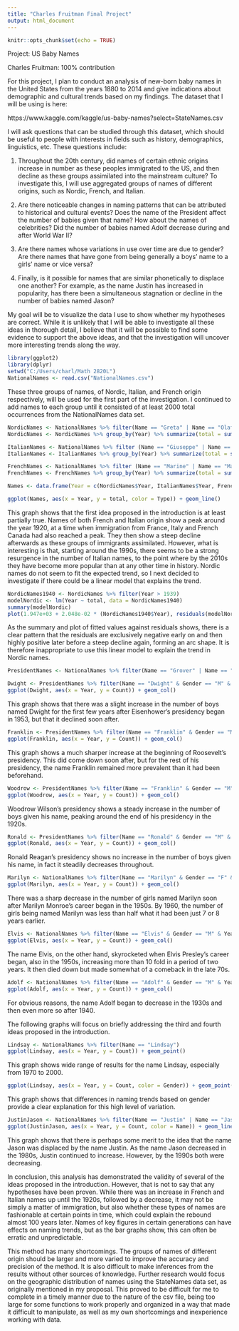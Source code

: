---
title: "Charles Fruitman Final Project"
output: html_document
---

```{r setup, include=FALSE}
knitr::opts_chunk$set(echo = TRUE)
```

Project: US Baby Names

Charles Fruitman: 100% contribution

For this project, I plan to conduct an analysis of new-born baby names in the United States from 
the years 1880 to 2014 and give indications about demographic and cultural trends based on my 
findings. The dataset that I will be using is here:

https://www.kaggle.com/kaggle/us-baby-names?select=StateNames.csv

I will ask questions that can be studied through this dataset, which should be useful to people 
with interests in fields such as history, demographics, linguistics, etc. These questions include:

1) Throughout the 20th century, did names of certain ethnic origins increase in number as 
these peoples immigrated to the US, and then decline as these groups assimilated into the 
mainstream culture? To investigate this, I will use aggregated groups of names of 
different origins, such as Nordic, French, and Italian. 

2) Are there noticeable changes in naming patterns that can be attributed to historical and 
cultural events? Does the name of the President affect the number of babies given that 
name? How about the names of celebrities? Did the number of babies named Adolf 
decrease during and after World War II?

3) Are there names whose variations in use over time are due to gender? Are there names that have gone from being generally a boys' name to a girls' name or vice versa? 

4) Finally, is it possible for names that are similar phonetically to displace one another? For 
example, as the name Justin has increased in popularity, has there been a simultaneous 
stagnation or decline in the number of babies named Jason?

My goal will be to visualize the data I use to show whether my hypotheses are correct. While it is 
unlikely that I will be able to investigate all these ideas in thorough detail, I believe that it will be possible to find some evidence to support the above ideas, and that the investigation will uncover more interesting trends along the way.

```{r}
library(ggplot2)    
library(dplyr) 
setwd("C:/Users/charl/Math 2820L")
NationalNames <- read.csv("NationalNames.csv")
```

These three groups of names, of Nordic, Italian, and French origin respectively, will be used for the first part of the investigation. I continued to add names to each group until it consisted of at least 2000 total occurrences from the NationalNames data set.

```{r}
NordicNames <- NationalNames %>% filter(Name == "Greta" | Name == "Olaf" | Name == "Sven" | Name == "Gunnar" | Name == "Freya" | Name == "Freja" | Name == "Freyja" | Name == "Nils" | Name == "Arne" | Name == "Astrid" | Name == "Odin" | Name == "Jens" | Name == "Ingrid" | Name == "Lars" | Name == "Harald" | Name == "Thor" | Name == "Linnea" | Name == "Inga" | Name == "Bjorn" | Name == "Leif" | Name == "Soren" | Name == "Magnus")
NordicNames <- NordicNames %>% group_by(Year) %>% summarize(total = sum(Count))

ItalianNames <- NationalNames %>% filter (Name == "Giuseppe" | Name == "Luigi" | Name == "Romeo" | Name == "Aldo" | Name == "Flavia" | Name == "Giovanni" | Name == "Viola" | Name == "Giancarlo" | Name == "Allegra" | Name == "Vincenza" | Name == "Vincenzo" | Name == "Lorenza" | Name == "Nicola" | Name == "Antonella" | Name == "Filomena" | Name == "Arabella" | Name == "Valentina")
ItalianNames <- ItalianNames %>% group_by(Year) %>% summarize(total = sum(Count))

FrenchNames <- NationalNames %>% filter (Name == "Marine" | Name == "Marion" | Name == "Guillaume" | Name == "Mathieu" | Name == "Jacques" | Name == "Francois" | Name == "Frederique" | Name == "Olivier" | Name == "Dominique" | Name == "Bertrand" | Name == "Genevieve" | Name == "Blanche" | Name == "Aimee" | Name == "Celeste" | Name == "Gaston" | Name == "Eloise" | Name == "Laurent" | Name == "Girard")
FrenchNames <- FrenchNames %>% group_by(Year) %>% summarize(total = sum(Count))

Names <- data.frame(Year = c(NordicNames$Year, ItalianNames$Year, FrenchNames$Year), total = c(NordicNames$total, ItalianNames$total, FrenchNames$total), Type = c(rep("Nordic", 135), rep("Italian", 135), rep("French", 135)))

ggplot(Names, aes(x = Year, y = total, color = Type)) + geom_line()
```

This graph shows that the first idea proposed in the introduction is at least partially true. Names of both French and Italian origin show a peak around the year 1920, at a time when immigration from France, Italy and French Canada had also reached a peak. They then show a steep decline afterwards as these groups of immigrants assimilated. However, what is interesting is that, starting around the 1990s, there seems to be a strong resurgence in the number of Italian names, to the point where by the 2010s they have become more popular than at any other time in history. Nordic names do not seem to fit the expected trend, so I next decided to investigate if there could be a linear model that explains the trend.

```{r}
NordicNames1940 <- NordicNames %>% filter(Year > 1939)
modelNordic <- lm(Year ~ total, data = NordicNames1940)
summary(modelNordic)
plot(1.947e+03 + 2.048e-02 * (NordicNames1940$Year), residuals(modelNordic))
```

As the summary and plot of fitted values against residuals shows, there is a clear pattern that the residuals are exclusively negative early on and then highly positive later before a steep decline again, forming an arc shape. It is therefore inappropriate to use this linear model to explain the trend in Nordic names.

```{r}
PresidentNames <- NationalNames %>% filter(Name == "Grover" | Name == "William" | Name == "Theodore" | Name == "Woodrow" | Name == "Warren" | Name == "Calvin" | Name == "Herbert" | Name == "Franklin" | Name == "Harry" | Name == "Dwight" | Name == "John" | Name == "Lyndon" | Name == "Richard" | Name == "Gerald" | Name == "Jimmy" | Name == "Ronald" | Name == "George" | Name == "Barack")
```

```{r}
Dwight <- PresidentNames %>% filter(Name == "Dwight" & Gender == "M" & Year < 1969 & Year > 1945)
ggplot(Dwight, aes(x = Year, y = Count)) + geom_col()
```

This graph shows that there was a slight increase in the number of boys named Dwight for the first few years after Eisenhower's presidency began in 1953, but that it declined soon after.

```{r}
Franklin <- PresidentNames %>% filter(Name == "Franklin" & Gender == "M" & Year > 1925 & Year < 1953)
ggplot(Franklin, aes(x = Year, y = Count)) + geom_col()
```

This graph shows a much sharper increase at the beginning of Roosevelt's presidency. This did come down soon after, but for the rest of his presidency, the name Franklin remained more prevalent than it had been beforehand.

```{r}
Woodrow <- PresidentNames %>% filter(Name == "Franklin" & Gender == "M" & Year > 1905 & Year < 1929)
ggplot(Woodrow, aes(x = Year, y = Count)) + geom_col()
```

Woodrow Wilson's presidency shows a steady increase in the number of boys given his name, peaking around the end of his presidency in the 1920s.

```{r}
Ronald <- PresidentNames %>% filter(Name == "Ronald" & Gender == "M" & Year > 1973 & Year < 1997)
ggplot(Ronald, aes(x = Year, y = Count)) + geom_col()
```

Ronald Reagan's presidency shows no increase in the number of boys given his name, in fact it steadily decreases throughout.

```{r}
Marilyn <- NationalNames %>% filter(Name == "Marilyn" & Gender == "F" & Year > 1940 & Year < 1980)
ggplot(Marilyn, aes(x = Year, y = Count)) + geom_col()
```

There was a sharp decrease in the number of girls named Marilyn soon after Marilyn Monroe's career began in the 1950s. By 1960, the number of girls being named Marilyn was less than half what it had been just 7 or 8 years earlier.

```{r}
Elvis <- NationalNames %>% filter(Name == "Elvis" & Gender == "M" & Year > 1940 & Year < 1980)
ggplot(Elvis, aes(x = Year, y = Count)) + geom_col()
```

The name Elvis, on the other hand, skyrocketed when Elvis Presley's career began, also in the 1950s, increasing more than 10 fold in a period of two years. It then died down but made somewhat of a comeback in the late 70s.

```{r}
Adolf <- NationalNames %>% filter(Name == "Adolf" & Gender == "M" & Year > 1920 & Year < 1980)
ggplot(Adolf, aes(x = Year, y = Count)) + geom_col()
```

For obvious reasons, the name Adolf began to decrease in the 1930s and then even more so after 1940.


The following graphs will focus on briefly addressing the third and fourth ideas proposed in the introduction.
```{r}
Lindsay <- NationalNames %>% filter(Name == "Lindsay")
ggplot(Lindsay, aes(x = Year, y = Count)) + geom_point()
```

This graph shows wide range of results for the name Lindsay, especially from 1970 to 2000.

```{r}
ggplot(Lindsay, aes(x = Year, y = Count, color = Gender)) + geom_point()
```

This graph shows that differences in naming trends based on gender provide a clear explanation for this high level of variation.

```{r}
JustinJason <- NationalNames %>% filter(Name == "Justin" | Name == "Jason") %>% filter(Gender == "M")
ggplot(JustinJason, aes(x = Year, y = Count, color = Name)) + geom_line()
```

This graph shows that there is perhaps some merit to the idea that the name Jason was displaced by the name Justin. As the name Jason decreased in the 1980s, Justin continued to increase. However, by the 1990s both were decreasing.




In conclusion, this analysis has demonstrated the validity of several of the ideas proposed in the introduction. However, that is not to say that any hypotheses have been proven. While there was an increase in French and Italian names up until the 1920s, followed by a decrease, it may not be simply a matter of immigration, but also whether these types of names are fashionable at certain points in time, which could explain the rebound almost 100 years later. Names of key figures in certain generations can have effects on naming trends, but as the bar graphs show, this can often be erratic and unpredictable.

This method has many shortcomings. The groups of names of different origin should be larger and more varied to improve the accuracy and precision of the method. It is also difficult to make inferences from the results without other sources of knowledge. Further research would focus on the geographic distribution of names using the StateNames data set, as originally mentioned in my proposal. This proved to be difficult for me to complete in a timely manner due to the nature of the csv file, being too large for some functions to work properly and organized in a way that made it difficult to manipulate, as well as my own shortcomings and inexperience working with data.